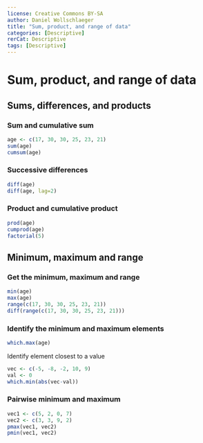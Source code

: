 ---
license: Creative Commons BY-SA
author: Daniel Wollschlaeger
title: "Sum, product, and range of data"
categories: [Descriptive]
rerCat: Descriptive
tags: [Descriptive]
---

Sum, product, and range of data
=========================

Sums, differences, and products
-------------------------

### Sum and cumulative sum

```{r}
age <- c(17, 30, 30, 25, 23, 21)
sum(age)
cumsum(age)
```

### Successive differences

```{r}
diff(age)
diff(age, lag=2)
```

### Product and cumulative product

```{r}
prod(age)
cumprod(age)
factorial(5)
```

Minimum, maximum and range
-------------------------

### Get the minimum, maximum and range

```{r}
min(age)
max(age)
range(c(17, 30, 30, 25, 23, 21))
diff(range(c(17, 30, 30, 25, 23, 21)))
```

### Identify the minimum and maximum elements

```{r}
which.max(age)
```

Identify element closest to a value

```{r}
vec <- c(-5, -8, -2, 10, 9)
val <- 0
which.min(abs(vec-val))
```

### Pairwise minimum and maximum

```{r}
vec1 <- c(5, 2, 0, 7)
vec2 <- c(3, 3, 9, 2)
pmax(vec1, vec2)
pmin(vec1, vec2)
```
